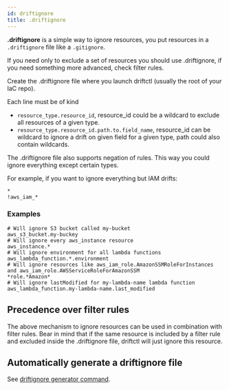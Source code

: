```yaml
---
id: driftignore
title: .driftignore
---
```


**.driftignore** is a simple way to ignore resources, you put resources in a `.driftignore` file like a `.gitignore`.

If you need only to exclude a set of resources you should use .driftignore, if you need something more advanced, check filter rules.

Create the .driftignore file where you launch driftctl (usually the root of your IaC repo).

Each line must be of kind

- `resource_type.resource_id`, resource_id could be a wildcard to exclude all resources of a given type.
- `resource_type.resource_id.path.to.field_name`, resource_id can be wildcard to ignore a drift on given field for a given type, path could also contain wildcards.

The .driftignore file also supports negation of rules. This way you could ignore everything except certain types.

For example, if you want to ignore everything but IAM drifts:

```ignore
*
!aws_iam_*
```

### Examples

```ignore
# Will ignore S3 bucket called my-bucket
aws_s3_bucket.my-buckey
# Will ignore every aws_instance resource
aws_instance.*
# Will ignore environment for all lambda functions
aws_lambda_function.*.environment
# Will ignore resources like aws_iam_role.AmazonSSMRoleForInstances and aws_iam_role.AWSServiceRoleForAmazonSSM
*role.*Amazon*
# Will ignore lastModified for my-lambda-name lambda function
aws_lambda_function.my-lambda-name.last_modified
```

## Precedence over filter rules

The above mechanism to ignore resources can be used in combination with filter rules. Bear in mind that if the same resource is included by a filter rule and excluded inside the .driftignore file, driftctl will just ignore this resource.

## Automatically generate a driftignore file

See [driftignore generator command](../cmd/gen-driftignore-usage).
